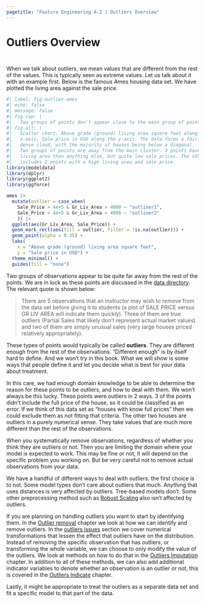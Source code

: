 ```yaml
---
pagetitle: "Feature Engineering A-Z | Outliers Overview"
---
```


# Outliers Overview {#sec-outliers}

::: {style="visibility: hidden; height: 0px;"}
## Outliers Overview
:::

When we talk about outliers, we mean values that are different from the rest of the values.
This is typically seen as extreme values.
Let us talk about it with an example first.
Below is the famous Ames housing data set.
We have plotted the living area against the sale price.

```r
#| label: fig-outlier-ames
#| echo: false
#| message: false
#| fig-cap: |
#|   Two groups of points don't appear close to the main group of points.
#| fig-alt: |
#|   Scatter chart. Above grade (ground) living area square feet along the 
#|   x-axis, Sale price in USD along the y-axis. The data forms a fairly
#|   dense cloud, with the majority of houses being below a diagonal.
#|   Two groups of points are away from the main cluster. 3 points have a higher
#|   living area than anything else, but quite low sale prices. The other group 
#|   includes 2 points with a high living area and sale price.
library(modeldata)
library(dplyr)
library(ggplot2)
library(ggforce)

ames |>
  mutate(outlier = case_when(
    Sale_Price > 4e+5 & Gr_Liv_Area > 4000 ~ "outliner1",
    Sale_Price < 4e+5 & Gr_Liv_Area > 4000 ~ "outliner2"
    )) |>
  ggplot(aes(Gr_Liv_Area, Sale_Price)) +
  geom_mark_rect(aes(fill = outlier, filter = !is.na(outlier))) +
  geom_point(alpha = 0.35) +
  labs(
    x = "Above grade (ground) living area square feet",
    y = "Sale price in USD") +
  theme_minimal() +
  guides(fill = "none")
```

Two groups of observations appear to be quite far away from the rest of the points.
We are in luck as these points are discussed in the [data directory](http://jse.amstat.org/v19n3/decock/DataDocumentation.txt).
The relevant quote is shown below:

> There are 5 observations that an instructor may wish to remove from the data set before giving it to students (a plot of SALE PRICE versus GR LIV AREA will indicate them quickly).
> Three of them are true outliers (Partial Sales that likely don’t represent actual market values) and two of them are simply unusual sales (very large houses priced relatively appropriately).

These types of points would typically be called **outliers**.
They are different enough from the rest of the observations.
"Different enough" is by itself hard to define.
And we won't try in this book.
What we will show is some ways that people define it and let you decide what is best for your data about treatment.

In this care, we had enough domain knowledge to be able to determine the reason for these points to be outliers, and how to deal with them.
We won't always be this lucky.
These points were outliers in 2 ways.
3 of the points didn't include the full price of the house, so it could be classified as an error.
If we think of this data set as "houses with know full prices" then we could exclude them as not fitting that criteria.
The other two houses are outliers in a purely numerical sense.
They take values that are much more different than the rest of the observations.

When you systematically remove observations, regardless of whether you think they are outliers or not.
Then you are limiting the domain where your model is expected to work.
This may be fine or not, it will depend on the specific problem you working on.
But be very careful not to remove actual observations from your data.

We have a handful of different ways to deal with outliers.
the first choice is to not.
Some model types don't care about outliers that much.
Anything that uses distances is very affected by outliers.
Tree-based models don't.
Some other preprocessing method such as [Robust Scaling](@sec-numeric-robust) also isn't affected by outliers.

If you are planning on handling outliers you want to start by identifying them.
In the [Outlier removal](@sec-outliers-remove) chapter we look at how we can identify and remove outliers.
In the [outliers issues](@sec-numeric-outliers-issues) section we cover numerical transformations that lessen the effect that outliers have on the distribution.
Instead of removing the specific observation that has outliers, or transforming the whole variable, we can choose to only modify the value of the outliers.
We look at methods on how to do that in the [Outliers Imputation](@sec-outliers-imputation) chapter.
In addition to all of these methods, we can also add additional indicator variables to denote whether an observation is an outlier or not, this is covered in the [Outliers Indicate](@sec-outliers-indicate) chapter.

Lastly, it might be appropriate to treat the outliers as a separate data set and fit a specific model to that part of the data.
